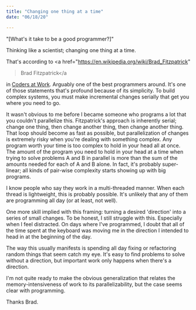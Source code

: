 ```yaml
---
title: "Changing one thing at a time"
date: "06/18/20"

---
```


"[What's it take to be a good programmer?]"

Thinking like a scientist; changing one thing at a time.

That's according to
<a href="https://en.wikipedia.org/wiki/Brad_Fitzpatrick"
  >Brad Fitzpatrick</a
>
in
[Coders at Work](https://en.wikipedia.org/wiki/Coders_at_work).
  Arguably one of the best programmers around. It's one of those statements
that's profound because of its simplicity. To build complex systems, you
must make incremental changes serially that get you where you need to go.

It wasn't obvious to me before I became someone who programs a lot that
you couldn't parallelize this. Fitzpatrick's approach is inherently
serial; change one thing, then change another thing, then change another
thing. That loop should become as fast as possible, but parallelization of
changes is extremely risky when you're dealing with something complex. Any
program worth your time is too complex to hold in your head all at once.
  The amount of the program you need to hold in your head at a time when
trying to solve problems A and B in parallel is more than the sum of the
amounts needed for each of A and B alone. In fact, it's probably
  super-linear; all kinds of pair-wise complexity starts showing up with big
programs.

I know people who say they work in a multi-threaded manner. When each
thread is lightweight, this is probably possible. It's unlikely that any
of them are programming all day (or at least, not well).

One more skill implied with this framing: turning a desired 'direction'
into a series of small changes. To be honest, I still struggle with this.
  Especially when I feel distracted. On days where I've programmed, I doubt
that all of the time spent at the keyboard was moving me in the direction
I intended to head in at the beginning of the day.

The way this usually manifests is spending all day fixing or refactoring
random things that seem catch my eye. It's easy to find problems to solve
without a direction, but important work only happens when there's a
direction.

I'm not quite ready to make the obvious generalization that relates the
memory-intensiveness of work to its parallelizability, but the case seems
clear with programming.

Thanks Brad.
